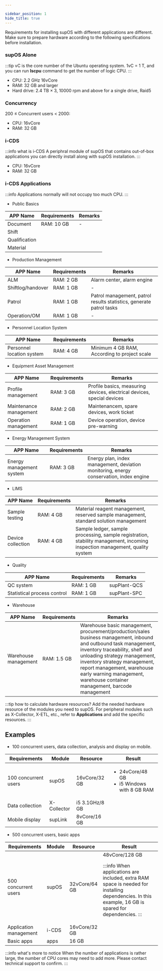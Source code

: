 ```yaml
---

sidebar_position: 1
hide_title: true
---
```


Requirements for installing supOS with different applications are different. Make sure to prepare hardware according to the following specifications before installation.


### supOS Alone

:::tip
vC is the core number of the Ubuntu operating system. 1vC = 1 T, and you can run **lscpu** command to get the number of logic CPU.
:::

<ul>
<li>CPU: 2.2 GHz 16vCore</li>
<li>RAM: 32 GB and larger</li>
<li>
Hard drive: 2.4 TB × 3, 10000 rpm and above for a single drive, Raid5
</li>
</ul>

### Concurrency

200 ≤ Concurrent users < 2000: 

<ul>
<li>CPU: 16vCore</li>
<li>RAM: 32 GB</li>
</ul>

### i-CDS

:::info what is i-CDS
A periphral module of supOS that contains out-of-box applications you can directly install along with supOS installation.
:::

<ul>
<li>CPU: 16vCore</li>
<li>RAM: 32 GB</li>
</ul>

### i-CDS Applications

:::info
Applications normally will not occupy too much CPU.
:::

- Public Basics

<table>
<thead>
<tr>
<th>
APP Name
</th>
<th>
Requirements
</th>
<th>
Remarks
</th>
</tr>
</thead>
<tbody>
<tr>
<td>Document</td>
<td rowSpan={4}>RAM: 10 GB</td>
<td rowSpan={4}>-</td>
</tr>
<tr>
<td>Shift</td>
</tr>
<tr>
<td>Qualification</td>
</tr>
<tr>
<td>Material</td>
</tr>
</tbody>
</table>


- Production Management

<table>
<thead>
<tr>
<th>
APP Name
</th>
<th>
Requirements
</th>
<th>
Remarks
</th>
</tr>
</thead>
<tbody>
<tr>
<td>ALM</td>
<td>RAM: 2 GB</td>
<td>Alarm center, alarm engine</td>
</tr>
<tr>
<td>Shiftlog/handover</td>
<td>RAM: 1 GB</td>
<td>-</td>
</tr>
<tr>
<td>Patrol</td>
<td>RAM: 1 GB</td>
<td>Patrol management, patrol results statistics, generate patrol tasks</td>
</tr>
<tr>
<td>Operation/OM</td>
<td>RAM: 1 GB</td>
<td>-</td>
</tr>
</tbody>
</table>


- Personnel Location System

<table>
<thead>
<tr>
<th>
APP Name
</th>
<th>
Requirements
</th>
<th>
Remarks
</th>
</tr>
</thead>
<tbody>
<tr>
<td>Personnel location system</td>
<td>RAM: 4 GB</td>
<td>Minimum 4 GB RAM, According to project scale</td>
</tr>
</tbody>
</table>

- Equipment Asset Management

<table>
<thead>
<tr>
<th>
APP Name
</th>
<th>
Requirements
</th>
<th>
Remarks
</th>
</tr>
</thead>
<tbody>
<tr>
<td>Profile management</td>
<td>RAM: 3 GB</td>
<td>Profile basics, measuring devices, electrical devices, special devices</td>
</tr>
<tr>
<td>Maintenance management</td>
<td>RAM: 2 GB</td>
<td>Maintenancem, spare devices, work ticket</td>
</tr>
<tr>
<td>Operation management</td>
<td>RAM: 1 GB</td>
<td>Device operation, device pre-warning</td>
</tr>
</tbody>
</table>

- Energy Management System

<table>
<thead>
<tr>
<th>
APP Name
</th>
<th>
Requirements
</th>
<th>
Remarks
</th>
</tr>
</thead>
<tbody>
<tr>
<td>Energy management system</td>
<td>RAM: 3 GB</td>
<td>Energy plan, index management, deviation monitoring, energy conservation, index engine</td>
</tr>
</tbody>
</table>


- LIMS

<table>
<thead>
<tr>
<th>
APP Name
</th>
<th>
Requirements
</th>
<th>
Remarks
</th>
</tr>
</thead>
<tbody>
<tr>
<td>Sample testing</td>
<td>RAM: 4 GB</td>
<td>Material reagent management, reserved sample management, standard solution management</td>
</tr>
<tr>
<td>Device collection</td>
<td>RAM: 4 GB</td>
<td>Sample ledger, sample processing, sample registration, stability management, incoming inspection management, quality system</td>
</tr>
</tbody>
</table>

- Quality

<table>
<thead>
<tr>
<th>
APP Name
</th>
<th>
Requirements
</th>
<th>
Remarks
</th>
</tr>
</thead>
<tbody>
<tr>
<td>QC system</td>
<td>RAM: 1 GB</td>
<td>supPlant-QCS</td>
</tr>
<tr>
<td>Statistical process control</td>
<td>RAM: 1 GB</td>
<td>supPlant-SPC</td>
</tr>
</tbody>
</table>

- Warehouse

<table>
<thead>
<tr>
<th>
APP Name
</th>
<th>
Requirements
</th>
<th>
Remarks
</th>
</tr>
</thead>
<tbody>
<tr>
<td>Warehouse management</td>
<td>RAM: 1.5 GB</td>
<td>Warehouse basic management, procurement/production/sales business management, inbound and outbound task management, inventory traceability, shelf and unloading strategy management, inventory strategy management, report management, warehouse early warning management, warehouse container management, barcode management</td>
</tr>
</tbody>
</table>

:::tip how to calculate hardware resources?
Add the needed hardware resource of the modules you need to supOS. For peripheral modules such as X-Collector, X-ETL, etc., refer to **Applications** and add the specific resources.
:::

## Examples
- 100 concurrent users, data collection, analysis and display on mobile.

<table>
<thead>
<tr>
<th>
Requirements
</th>
<th>
Module
</th>
<th>
Resource
</th>
<th>
Result
</th>
</tr>
</thead>
<tbody>
<tr>
<td>100 concurrent users</td>
<td>supOS</td>
<td>16vCore/32 GB</td>
<td rowSpan={3}>

- 24vCore/48 GB
- i5 Windows with 8 GB RAM

</td>
</tr>
<tr>
<td>Data collection</td>
<td>X-Collector</td>
<td>i5 3.1GHz/8 GB</td>
</tr>
<tr>
<td>Mobile display</td>
<td>supLink</td>
<td>8vCore/16 GB</td>
</tr>
</tbody>
</table>

- 500 concurrent users, basic apps

<table>
<thead>
<tr>
<th>
Requirements
</th>
<th>
Module
</th>
<th>
Resource
</th>
<th>
Result
</th>
</tr>
</thead>
<tbody>
<tr>
<td>500 concurrent users</td>
<td>supOS</td>
<td>32vCore/64 GB</td>
<td rowSpan={3}>48vCore/128 GB

:::info
When applications are included, extra RAM space is needed for installing dependencies. In this example, 16 GB is spared for dependencies.
:::

</td>
</tr>
<tr>
<td>Application management</td>
<td>i-CDS</td>
<td>16vCore/32 GB</td>   
</tr>
<tr>
<td>Basic apps</td>
<td>apps</td>
<td>16 GB</td>
</tr>
</tbody>
</table>

:::info what's more to notice
When the number of applications is rather large, the number of CPU cores may need to add more. Please contact technical support to confirm.
:::